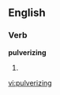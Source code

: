 
==English==

===Verb===
'''pulverizing'''

# {{present participle of|[[pulverize]]}}

[[vi:pulverizing]]